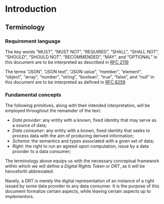 # Introduction

## Terminology

### Requirement language

The key words "MUST", "MUST NOT", "REQUIRED", "SHALL", "SHALL NOT", "SHOULD",
"SHOULD NOT", "RECOMMENDED", "MAY", and "OPTIONAL" in this document are to be
interpreted as described in
[RFC 2119](https://datatracker.ietf.org/doc/html/rfc2119)

The terms "JSON", "JSON text", "JSON value", "member", "element", "object",
"array", "number", "string", "boolean", "true", "false", and "null" in this
document are to be interpreted as defined in
[RFC 8259](https://datatracker.ietf.org/doc/html/rfc8259)

### Fundamental concepts

The following primitives, along with their intended interpretation, will be
employed throughout the remainder of the text:

- *Data provider*: any entity with a known, fixed identity that may serve as a
  source of data;
- *Data consumer*: any entity with a known, fixed identity that seeks to
  process data with the aim of producing derived information;
- *Schema*: the semantics and types associated with a given set of data;
- *Right*: the right to run an agreed-upon computation, issue by a data
  provider to a data consumer;

The terminology above equips us with the necessary conceptual framework within
which we will define a *Digital Rights Token* or *DRT*, as it will be
henceforth abbreviated.

Na\text{\"i}vely, a DRT is merely the digital representation of an
instance of a right issued by some data provider to any data consumer.  It is
the purpose of this document formalize certain aspects, while leaving certain
aspects up to implementors.
